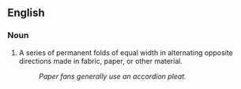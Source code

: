 ==English==

===Noun===
'''{{PAGENAME}}'''

# A series of permanent folds of equal width in alternating opposite directions made in fabric, paper, or other material.
#: ''Paper fans generally use an accordion pleat.''